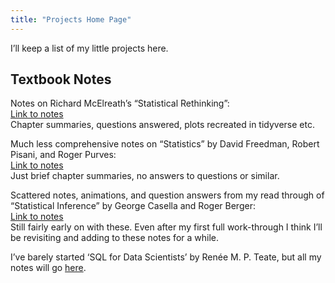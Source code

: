 ```yaml
---
title: "Projects Home Page"
---
```


I'll keep a list of my little projects here.

## Textbook Notes

Notes on Richard McElreath's "Statistical Rethinking":  
[Link to notes](https://jake-lawler.github.io/rethinking/)  
Chapter summaries, questions answered, plots recreated in tidyverse etc.  

Much less comprehensive notes on "Statistics" by David Freedman, Robert Pisani, and Roger Purves:  
[Link to notes](https://jake-lawler.github.io/Statistics-FPP/)  
Just brief chapter summaries, no answers to questions or similar.

Scattered notes, animations, and question answers from my read through of "Statistical Inference" by George Casella and Roger Berger:  
[Link to notes](https://jake-lawler.github.io/StatisticalInference/)  
Still fairly early on with these. Even after my first full work-through I think I'll be revisiting and adding to these notes for a while.

I've barely started ‘SQL for Data Scientists’ by Renée M. P. Teate, but all my notes will go [here](https://jake-lawler.github.io/SQLforDataScientists/).







